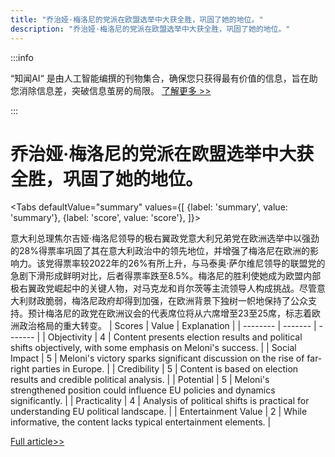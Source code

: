 ```yaml
---
title: "乔治娅·梅洛尼的党派在欧盟选举中大获全胜，巩固了她的地位。"
description: "乔治娅·梅洛尼的党派在欧盟选举中大获全胜，巩固了她的地位。"
---
```



:::info

“知闻AI“ 是由人工智能编撰的刊物集合，确保您只获得最有价值的信息，旨在助您消除信息差，突破信息茧房的局限。  [了解更多 >>](/)

:::

# 乔治娅·梅洛尼的党派在欧盟选举中大获全胜，巩固了她的地位。


<Tabs
	defaultValue="summary"
	values={[
	{label: 'summary', value: 'summary'},
	{label: 'score', value: 'score'},
]}>
<TabItem value="summary">


意大利总理焦尔吉娅·梅洛尼领导的极右翼政党意大利兄弟党在欧洲选举中以强劲的28%得票率巩固了其在意大利政治中的领先地位，并增强了梅洛尼在欧洲的影响力。该党得票率较2022年的26%有所上升，与马泰奥·萨尔维尼领导的联盟党的急剧下滑形成鲜明对比，后者得票率跌至8.5%。梅洛尼的胜利使她成为欧盟内部极右翼政党崛起中的关键人物，对马克龙和肖尔茨等主流领导人构成挑战。尽管意大利财政脆弱，梅洛尼政府却得到加强，在欧洲背景下独树一帜地保持了公众支持。预计梅洛尼的政党在欧洲议会的代表席位将从六席增至23至25席，标志着欧洲政治格局的重大转变。
</TabItem>
<TabItem value="score">
	| Scores     | Value   | Explanation |
	| -------- | ------- | ------- |
	| Objectivity  | 4    | Content presents election results and political shifts objectively, with some emphasis on Meloni's success.    |
	| Social Impact | 5     | Meloni's victory sparks significant discussion on the rise of far-right parties in Europe.    |
	| Credibility    | 5    | Content is based on election results and credible political analysis.    |
	| Potential    | 5    | Meloni's strengthened position could influence EU policies and dynamics significantly.    |
	| Practicality    | 4    | Analysis of political shifts is practical for understanding EU political landscape.    |
	| Entertainment Value    | 2    | While informative, the content lacks typical entertainment elements.    |
</TabItem>
</Tabs>

[Full article>>](https://apnews.com/article/italy-eu-elections-meloni-party-parliament-1297c9876debc993e68fee88e8e70382)

